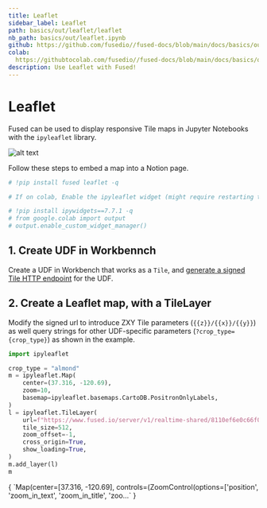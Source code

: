 ```yaml
---
title: Leaflet
sidebar_label: Leaflet
path: basics/out/leaflet/leaflet
nb_path: basics/out/leaflet.ipynb
github: https://github.com/fusedio//fused-docs/blob/main/docs/basics/out/leaflet.ipynb
colab:
  https://githubtocolab.com/fusedio//fused-docs/blob/main/docs/basics/out/leaflet.ipynb
description: Use Leaflet with Fused!
---
```



<LinkButtons
  githubUrl="https://github.com/fusedio//fused-docs/blob/main/docs/basics/out/leaflet.ipynb"
  colabUrl="https://githubtocolab.com/fusedio//fused-docs/blob/main/docs/basics/out/leaflet.ipynb"
/>

# Leaflet

Fused can be used to display responsive Tile maps in Jupyter Notebooks with the
`ipyleaflet` library.

![alt text](https://fused-magic.s3.us-west-2.amazonaws.com/docs_assets/gifs/leaflet.gif)

Follow these steps to embed a map into a Notion page.

```python showLineNumbers
# !pip install fused leaflet -q
```

```python showLineNumbers
# If on colab, Enable the ipyleaflet widget (might require restarting the kernel)

# !pip install ipywidgets==7.7.1 -q
# from google.colab import output
# output.enable_custom_widget_manager()
```

## 1. Create UDF in Workbennch

Create a UDF in Workbench that works as a `Tile`, and
[generate a signed Tile HTTP endpoint](/basics/core-concepts/#generate-endpoints-with-workbench)
for the UDF.

## 2. Create a Leaflet map, with a TileLayer

Modify the signed url to introduce ZXY Tile parameters (`{{z}}/{{x}}/{{y}}`) as well
query strings for other UDF-specific parameters (`?crop_type={crop_type}`) as shown in
the example.

```python showLineNumbers
import ipyleaflet

crop_type = "almond"
m = ipyleaflet.Map(
    center=(37.316, -120.69),
    zoom=10,
    basemap=ipyleaflet.basemaps.CartoDB.PositronOnlyLabels,
)
l = ipyleaflet.TileLayer(
    url=f"https://www.fused.io/server/v1/realtime-shared/8110ef6e0c66f07f0c73f39843db27ece3960f98f268f38ef2f79f3623faae01/run/tiles/{{z}}/{{x}}/{{y}}?crop_type={crop_type}",
    tile_size=512,
    zoom_offset=-1,
    cross_origin=True,
    show_loading=True,
)
m.add_layer(l)
m
```

<CellOutput>
{
  `Map(center=[37.316, -120.69], controls=(ZoomControl(options=['position', 'zoom_in_text', 'zoom_in_title', 'zoo…`
}
</CellOutput>

```python showLineNumbers

```
